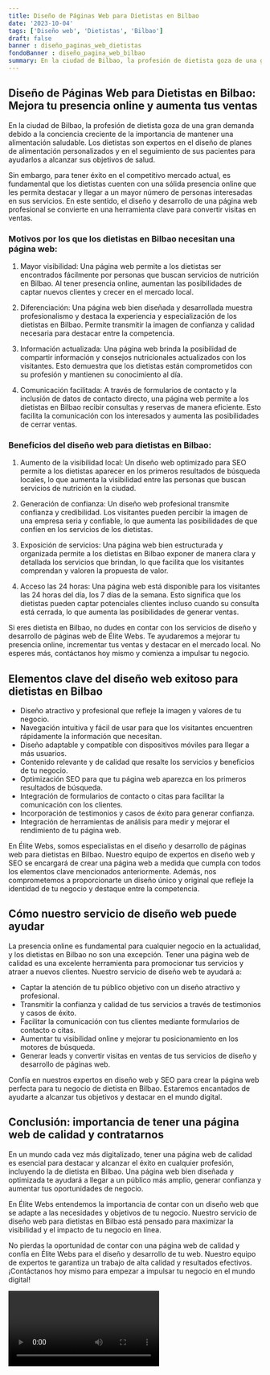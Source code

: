 ```yaml
---
title: Diseño de Páginas Web para Dietistas en Bilbao
date: '2023-10-04'
tags: ['Diseño web', 'Dietistas', 'Bilbao']
draft: false
banner : diseño_paginas_web_dietistas
fondoBanner : diseño_pagina_web_bilbao
summary: En la ciudad de Bilbao, la profesión de dietista goza de una gran demanda debido a la conciencia creciente de la importancia de mantener una alimentación saludable. Los dietistas son expertos en el diseño de planes de alimentación personalizados y en el seguimiento de sus pacientes para ayudarlos a alcanzar sus objetivos de salud. 
---
```


## Diseño de Páginas Web para Dietistas en Bilbao: Mejora tu presencia online y aumenta tus ventas

En la ciudad de Bilbao, la profesión de dietista goza de una gran demanda debido a la conciencia creciente de la importancia de mantener una alimentación saludable. Los dietistas son expertos en el diseño de planes de alimentación personalizados y en el seguimiento de sus pacientes para ayudarlos a alcanzar sus objetivos de salud. 

Sin embargo, para tener éxito en el competitivo mercado actual, es fundamental que los dietistas cuenten con una sólida presencia online que les permita destacar y llegar a un mayor número de personas interesadas en sus servicios. En este sentido, el diseño y desarrollo de una página web profesional se convierte en una herramienta clave para convertir visitas en ventas.

### Motivos por los que los dietistas en Bilbao necesitan una página web:

1. Mayor visibilidad: Una página web permite a los dietistas ser encontrados fácilmente por personas que buscan servicios de nutrición en Bilbao. Al tener presencia online, aumentan las posibilidades de captar nuevos clientes y crecer en el mercado local.

2. Diferenciación: Una página web bien diseñada y desarrollada muestra profesionalismo y destaca la experiencia y especialización de los dietistas en Bilbao. Permite transmitir la imagen de confianza y calidad necesaria para destacar entre la competencia.

3. Información actualizada: Una página web brinda la posibilidad de compartir información y consejos nutricionales actualizados con los visitantes. Esto demuestra que los dietistas están comprometidos con su profesión y mantienen su conocimiento al día.

4. Comunicación facilitada: A través de formularios de contacto y la inclusión de datos de contacto directo, una página web permite a los dietistas en Bilbao recibir consultas y reservas de manera eficiente. Esto facilita la comunicación con los interesados y aumenta las posibilidades de cerrar ventas.

### Beneficios del diseño web para dietistas en Bilbao:

1. Aumento de la visibilidad local: Un diseño web optimizado para SEO permite a los dietistas aparecer en los primeros resultados de búsqueda locales, lo que aumenta la visibilidad entre las personas que buscan servicios de nutrición en la ciudad.

2. Generación de confianza: Un diseño web profesional transmite confianza y credibilidad. Los visitantes pueden percibir la imagen de una empresa seria y confiable, lo que aumenta las posibilidades de que confíen en los servicios de los dietistas.

3. Exposición de servicios: Una página web bien estructurada y organizada permite a los dietistas en Bilbao exponer de manera clara y detallada los servicios que brindan, lo que facilita que los visitantes comprendan y valoren la propuesta de valor.

4. Acceso las 24 horas: Una página web está disponible para los visitantes las 24 horas del día, los 7 días de la semana. Esto significa que los dietistas pueden captar potenciales clientes incluso cuando su consulta está cerrada, lo que aumenta las posibilidades de generar ventas.

Si eres dietista en Bilbao, no dudes en contar con los servicios de diseño y desarrollo de páginas web de Élite Webs. Te ayudaremos a mejorar tu presencia online, incrementar tus ventas y destacar en el mercado local. No esperes más, contáctanos hoy mismo y comienza a impulsar tu negocio.

<GifSeo />

<Cta />

## Elementos clave del diseño web exitoso para dietistas en Bilbao

- Diseño atractivo y profesional que refleje la imagen y valores de tu negocio.
- Navegación intuitiva y fácil de usar para que los visitantes encuentren rápidamente la información que necesitan.
- Diseño adaptable y compatible con dispositivos móviles para llegar a más usuarios.
- Contenido relevante y de calidad que resalte los servicios y beneficios de tu negocio.
- Optimización SEO para que tu página web aparezca en los primeros resultados de búsqueda.
- Integración de formularios de contacto o citas para facilitar la comunicación con los clientes.
- Incorporación de testimonios y casos de éxito para generar confianza.
- Integración de herramientas de análisis para medir y mejorar el rendimiento de tu página web.

En Élite Webs, somos especialistas en el diseño y desarrollo de páginas web para dietistas en Bilbao. Nuestro equipo de expertos en diseño web y SEO se encargará de crear una página web a medida que cumpla con todos los elementos clave mencionados anteriormente. Además, nos comprometemos a proporcionarte un diseño único y original que refleje la identidad de tu negocio y destaque entre la competencia.

## Cómo nuestro servicio de diseño web puede ayudar

La presencia online es fundamental para cualquier negocio en la actualidad, y los dietistas en Bilbao no son una excepción. Tener una página web de calidad es una excelente herramienta para promocionar tus servicios y atraer a nuevos clientes. Nuestro servicio de diseño web te ayudará a:

- Captar la atención de tu público objetivo con un diseño atractivo y profesional.
- Transmitir la confianza y calidad de tus servicios a través de testimonios y casos de éxito.
- Facilitar la comunicación con tus clientes mediante formularios de contacto o citas.
- Aumentar tu visibilidad online y mejorar tu posicionamiento en los motores de búsqueda.
- Generar leads y convertir visitas en ventas de tus servicios de diseño y desarrollo de páginas web.

Confía en nuestros expertos en diseño web y SEO para crear la página web perfecta para tu negocio de dietista en Bilbao. Estaremos encantados de ayudarte a alcanzar tus objetivos y destacar en el mundo digital.

## Conclusión: importancia de tener una página web de calidad y contratarnos

En un mundo cada vez más digitalizado, tener una página web de calidad es esencial para destacar y alcanzar el éxito en cualquier profesión, incluyendo la de dietista en Bilbao. Una página web bien diseñada y optimizada te ayudará a llegar a un público más amplio, generar confianza y aumentar tus oportunidades de negocio.

En Élite Webs entendemos la importancia de contar con un diseño web que se adapte a las necesidades y objetivos de tu negocio. Nuestro servicio de diseño web para dietistas en Bilbao está pensado para maximizar la visibilidad y el impacto de tu negocio en línea.

No pierdas la oportunidad de contar con una página web de calidad y confía en Élite Webs para el diseño y desarrollo de tu web. Nuestro equipo de expertos te garantiza un trabajo de alta calidad y resultados efectivos. ¡Contáctanos hoy mismo para empezar a impulsar tu negocio en el mundo digital!

<Video />

<CtaBot job='Dietistas' city='Bilbao'/>

<Gmaps query='Bilbao+españa+maps' />